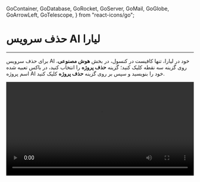   GoContainer,
  GoDatabase,
  GoRocket,
  GoServer,
  GoMail,
  GoGlobe,
  GoArrowLeft,
  GoTelescope,
} from "react-icons/go";


<Layout>
<Head>
<title>مستندات حذف سرویس هوش مصنوعی - لیارا</title>
<meta property="og:title" content="مستندات خدمات رایانش ابری لیارا" />
<meta property="og:description" content="مستندات مربوط به نحوه حذف سرویس هوش مصنوعی لیارا به‌صورت کامل"  />
<meta property="og:image" content="https://media.liara.ir/logos/liara-poster.jpg" />
</Head>


# حذف سرویس AI لیارا
<hr className="mb-2" />

برای حذف سرویس AI خود در لیارا، تنها کافیست در کنسول، در بخش **هوش مصنوعی**، روی گزینه سه نقطه کلیک کنید؛ گزینه **حذف پروژه** را انتخاب کنید، در باکس تعبیه شده اسم پروژه AI خود را بنویسید و سپس بر روی گزینه **حذف پروژه** کلیک کنید.

<div className="h-2" />  
<video
  src="https://media.liara.ir/ai/details/delete-service.mp4"
  controls="controls"
  className="block w-full"
  width="100%"
/>
<div className="h-2" />  

در نظر داشته باشید که با حذف سرویس AI، تمامی داده‌های مربوط به آن، نظیر **baseUrl** و لاگ‌های درخواست، به‌طور کامل و برای همیشه، حذف خواهند شد و این حذفیات، برگشت ناپذیر هستند.


</Layout>